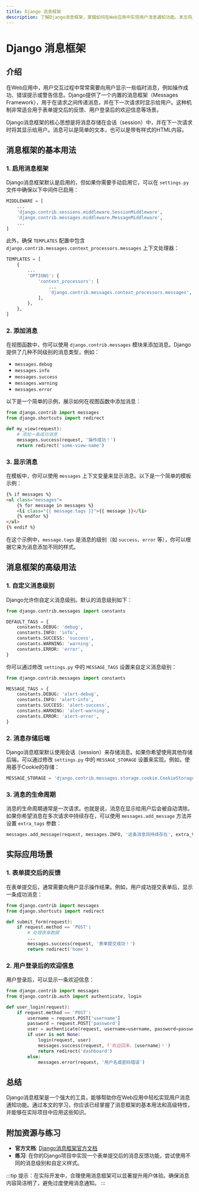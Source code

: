 ```yaml
---
title: Django 消息框架
description: 了解Django消息框架，掌握如何在Web应用中实现用户消息通知功能。本文将从基础概念到实际应用，逐步讲解Django消息框架的使用方法。
---
```


# Django 消息框架

## 介绍

在Web应用中，用户交互过程中常常需要向用户显示一些临时消息，例如操作成功、错误提示或警告信息。Django提供了一个内置的消息框架（Messages Framework），用于在请求之间传递消息，并在下一次请求时显示给用户。这种机制非常适合用于表单提交后的反馈、用户登录后的欢迎信息等场景。

Django消息框架的核心思想是将消息存储在会话（session）中，并在下一次请求时将其显示给用户。消息可以是简单的文本，也可以是带有样式的HTML内容。

## 消息框架的基本用法

### 1. 启用消息框架

Django消息框架默认是启用的，但如果你需要手动启用它，可以在 `settings.py` 文件中确保以下中间件已启用：

```python
MIDDLEWARE = [
    ...
    'django.contrib.sessions.middleware.SessionMiddleware',
    'django.contrib.messages.middleware.MessageMiddleware',
    ...
]
```

此外，确保 `TEMPLATES` 配置中包含 `django.contrib.messages.context_processors.messages` 上下文处理器：

```python
TEMPLATES = [
    {
        ...
        'OPTIONS': {
            'context_processors': [
                ...
                'django.contrib.messages.context_processors.messages',
            ],
        },
    },
]
```

### 2. 添加消息

在视图函数中，你可以使用 `django.contrib.messages` 模块来添加消息。Django提供了几种不同级别的消息类型，例如：

- `messages.debug`
- `messages.info`
- `messages.success`
- `messages.warning`
- `messages.error`

以下是一个简单的示例，展示如何在视图函数中添加消息：

```python
from django.contrib import messages
from django.shortcuts import redirect

def my_view(request):
    # 添加一条成功消息
    messages.success(request, '操作成功！')
    return redirect('some-view-name')
```

### 3. 显示消息

在模板中，你可以使用 `messages` 上下文变量来显示消息。以下是一个简单的模板示例：

```html
{% if messages %}
<ul class="messages">
    {% for message in messages %}
    <li class="{{ message.tags }}">{{ message }}</li>
    {% endfor %}
</ul>
{% endif %}
```

在这个示例中，`message.tags` 是消息的级别（如 `success`、`error` 等），你可以根据它来为消息添加不同的样式。

## 消息框架的高级用法

### 1. 自定义消息级别

Django允许你自定义消息级别。默认的消息级别如下：

```python
from django.contrib.messages import constants

DEFAULT_TAGS = {
    constants.DEBUG: 'debug',
    constants.INFO: 'info',
    constants.SUCCESS: 'success',
    constants.WARNING: 'warning',
    constants.ERROR: 'error',
}
```

你可以通过修改 `settings.py` 中的 `MESSAGE_TAGS` 设置来自定义消息级别：

```python
from django.contrib.messages import constants

MESSAGE_TAGS = {
    constants.DEBUG: 'alert-debug',
    constants.INFO: 'alert-info',
    constants.SUCCESS: 'alert-success',
    constants.WARNING: 'alert-warning',
    constants.ERROR: 'alert-error',
}
```

### 2. 消息存储后端

Django消息框架默认使用会话（session）来存储消息。如果你希望使用其他存储后端，可以通过修改 `settings.py` 中的 `MESSAGE_STORAGE` 设置来实现。例如，使用基于Cookie的存储：

```python
MESSAGE_STORAGE = 'django.contrib.messages.storage.cookie.CookieStorage'
```

### 3. 消息的生命周期

消息的生命周期通常是一次请求。也就是说，消息在显示给用户后会被自动清除。如果你希望消息在多次请求中持续存在，可以使用 `messages.add_message` 方法并设置 `extra_tags` 参数：

```python
messages.add_message(request, messages.INFO, '这条消息将持续存在', extra_tags='persistent')
```

## 实际应用场景

### 1. 表单提交后的反馈

在表单提交后，通常需要向用户显示操作结果。例如，用户成功提交表单后，显示一条成功消息：

```python
from django.contrib import messages
from django.shortcuts import redirect

def submit_form(request):
    if request.method == 'POST':
        # 处理表单数据
        ...
        messages.success(request, '表单提交成功！')
        return redirect('home')
```

### 2. 用户登录后的欢迎信息

用户登录后，可以显示一条欢迎信息：

```python
from django.contrib import messages
from django.contrib.auth import authenticate, login

def user_login(request):
    if request.method == 'POST':
        username = request.POST['username']
        password = request.POST['password']
        user = authenticate(request, username=username, password=password)
        if user is not None:
            login(request, user)
            messages.success(request, f'欢迎回来，{username}！')
            return redirect('dashboard')
        else:
            messages.error(request, '用户名或密码错误')
```

## 总结

Django消息框架是一个强大的工具，能够帮助你在Web应用中轻松实现用户消息通知功能。通过本文的学习，你应该已经掌握了消息框架的基本用法和高级特性，并能够在实际项目中应用这些知识。

## 附加资源与练习

- **官方文档**: [Django消息框架官方文档](https://docs.djangoproject.com/en/stable/ref/contrib/messages/)
- **练习**: 在你的Django项目中实现一个表单提交后的消息反馈功能，尝试使用不同的消息级别和自定义样式。

:::tip
提示：在实际开发中，合理使用消息框架可以显著提升用户体验。确保消息内容简洁明了，避免过度使用消息通知。
:::